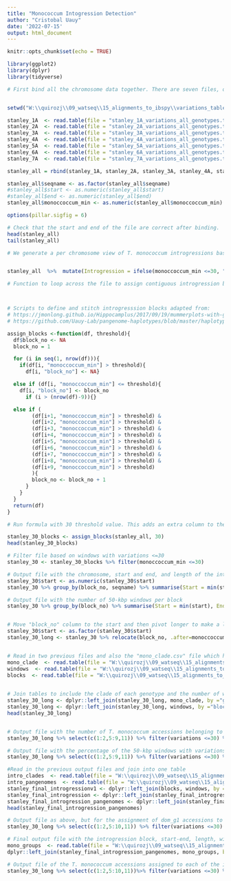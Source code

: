 ---
title: "Monococcum Intogression Detection"
author: "Cristobal Uauy"
date: '2022-07-15'
output: html_document
---

```{r setup, include=FALSE}
knitr::opts_chunk$set(echo = TRUE)

library(ggplot2)
library(dplyr) 
library(tidyverse)

# First bind all the chromosome data together. There are seven files, one per chromosome, using each of the bread wheat pangenomes (Walkowiak et al 2020) as the reference for the IBSpy pipeline. The variation files include the chromosome name (seqname), start and end of the 50-kbp window (based on the corresponding reference genome assembly), the minimum IBSpy variation value across the 218 T. monococcum accession and two assemblies (monoccoccum_min), the actual IBSpy variations for each of the 220 monococcum datasets, and then the IBSpy variation data for the pangenome cultivars. The code below is using cultivar Stanley as the reference.    


setwd("W:\\quirozj\\09_watseq\\15_alignments_to_ibspy\\variations_tables\\stanley")

stanley_1A  <- read.table(file = "stanley_1A_variations_all_genotypes.tsv", header = TRUE, sep = "\t", stringsAsFactors = FALSE)
stanley_2A  <- read.table(file = "stanley_2A_variations_all_genotypes.tsv", header = TRUE, sep = "\t", stringsAsFactors = FALSE)
stanley_3A  <- read.table(file = "stanley_3A_variations_all_genotypes.tsv", header = TRUE, sep = "\t", stringsAsFactors = FALSE)
stanley_4A  <- read.table(file = "stanley_4A_variations_all_genotypes.tsv", header = TRUE, sep = "\t", stringsAsFactors = FALSE)
stanley_5A  <- read.table(file = "stanley_5A_variations_all_genotypes.tsv", header = TRUE, sep = "\t", stringsAsFactors = FALSE)
stanley_6A  <- read.table(file = "stanley_6A_variations_all_genotypes.tsv", header = TRUE, sep = "\t", stringsAsFactors = FALSE)
stanley_7A  <- read.table(file = "stanley_7A_variations_all_genotypes.tsv", header = TRUE, sep = "\t", stringsAsFactors = FALSE)

stanley_all = rbind(stanley_1A, stanley_2A, stanley_3A, stanley_4A, stanley_5A, stanley_6A,stanley_7A)

stanley_all$seqname <- as.factor(stanley_all$seqname)
#stanley_all$start <- as.numeric(stanley_all$start)
#stanley_all$end <- as.numeric(stanley_all$end)
stanley_all$monoccoccum_min <- as.numeric(stanley_all$monoccoccum_min)

options(pillar.sigfig = 6)

# Check that the start and end of the file are correct after binding. 
head(stanley_all)
tail(stanley_all)


```


```{r fig.width=15, fig.height=20, echo=FALSE, warning = FALSE,}

# We generate a per chromosome view of T. monococcum introgressions based on the  'monoccoccum_min' <=30 criteria. 50-kbp windows with IBSpy variation values over 30 are coloured in blue/teal whereas those 50-kbp windows with values <=30 are coloured in purple. Note log2 scale on Y-axis. 


stanley_all  %>%  mutate(Introgression = ifelse(monoccoccum_min <=30, "Yes", "No")) %>% ggplot(aes(x=start, y = monoccoccum_min, colour = Introgression)) + geom_jitter(width = 0.3, size=2, alpha=0.9) +  scale_y_continuous(trans='log2') + geom_hline(aes(yintercept = 30, color = '30')) + geom_hline(aes(yintercept = 120, color = '120')) + labs(title="monococcum introgressions in stanley (<=30 variations)",x ="Mbp", y = "variations (log2)") + facet_grid(seqname ~ .)


```



```{r fig.width=15, fig.height=20, echo=FALSE, warning = FALSE,}

# Function to loop across the file to assign contiguous introgression blocks. The criteria were (a) any 50-kbp window with variations <=30 is considered an introgression and (b) we linked introgression windows if they were separated by less than 10 non-introgression windows. This was done as often the "non-ingtrogression" windows had values which were just above the 30 variations cutoff. The threshold can be adjusted in the formula ("threshold"). 



# Scripts to define and stitch introgresssion blocks adapted from:
# https://jmonlong.github.io/Hippocamplus/2017/09/19/mummerplots-with-ggplot2/
# https://github.com/Uauy-Lab/pangenome-haplotypes/blob/master/haplotype-block-assignment/assign_mummer_blocks_whole_genome.r

assign_blocks <-function(df, threshold){
  df$block_no <- NA
  block_no = 1

  for (i in seq(1, nrow(df))){
    if(df[i, "monoccoccum_min"] > threshold){
      df[i, "block_no"] <- NA}

  else if (df[i, "monoccoccum_min"] <= threshold){
    df[i, "block_no"] <- block_no
      if (i > (nrow(df)-9)){}

  else if (
        (df[i+1, "monoccoccum_min"] > threshold) &
        (df[i+2, "monoccoccum_min"] > threshold) & 
        (df[i+3, "monoccoccum_min"] > threshold) &
        (df[i+4, "monoccoccum_min"] > threshold) &
        (df[i+5, "monoccoccum_min"] > threshold) & 
        (df[i+6, "monoccoccum_min"] > threshold) &
        (df[i+7, "monoccoccum_min"] > threshold) &
        (df[i+8, "monoccoccum_min"] > threshold) &
        (df[i+9, "monoccoccum_min"] > threshold) 
        ){
        block_no <- block_no + 1
      }
    }
  }
  return(df)
}

# Run formula with 30 threshold value. This adds an extra column to the original binded file "block_no" which indicates the block number of the introgression based on the criteria. 

stanley_30_blocks <- assign_blocks(stanley_all, 30)
head(stanley_30_blocks)

```



```{r fig.width=15, fig.height=20, echo=FALSE, warning = FALSE,}

# Filter file based on windows with variations <=30
stanley_30 <- stanley_30_blocks %>% filter(monoccoccum_min <=30) 

# Output file with the chromosome, start and end, and length of the introgression blocks as defined by the formula above.  
stanley_30$start <- as.numeric(stanley_30$start)
stanley_30 %>% group_by(block_no, seqname) %>% summarise(Start = min(start), End = (max(start)+ 50000)) %>% mutate(Length = End-Start) %>% arrange(block_no) %>% write.csv(file = "W:\\quirozj\\09_watseq\\15_alignments_to_ibspy\\variations_tables\\final_analysis\\stanley_blocks_monococcum_30_all.csv", row.names = TRUE, col.names = TRUE) 

# Output file with the number of 50-kbp windows per block
stanley_30 %>% group_by(block_no) %>% summarise(Start = min(start), End = (max(start)+ 50000)) %>% mutate(windows = (End-Start)/50000) %>% select(c(1,4)) %>% arrange(block_no) %>% write.csv(file = "W:\\quirozj\\09_watseq\\15_alignments_to_ibspy\\variations_tables\\final_analysis\\windows_per_block_stanley.csv", row.names = TRUE, col.names = TRUE) 


# Move "block_no" column to the start and then pivot longer to make a long file
stanley_30$start <- as.factor(stanley_30$start)
stanley_30_long <- stanley_30 %>% relocate(block_no, .after=monoccoccum_min) %>%  pivot_longer(cols = c(6:248), names_to = 'genotype', values_to = 'variations')  


# Read in two previous files and also the "mono_clade.csv" file which has the assignment of the monococcum accessions to each clade based on the STRUCTURE and phylogeny analysis. 
mono_clade  <- read.table(file = "W:\\quirozj\\09_watseq\\15_alignments_to_ibspy\\variations_tables\\final_analysis\\mono_clade.csv", header = TRUE, sep = ",", stringsAsFactors = FALSE)
windows  <- read.table(file = "W:\\quirozj\\09_watseq\\15_alignments_to_ibspy\\variations_tables\\final_analysis\\windows_per_block_stanley.csv", header = TRUE, sep = ",", stringsAsFactors = FALSE)
blocks  <- read.table(file = "W:\\quirozj\\09_watseq\\15_alignments_to_ibspy\\variations_tables\\final_analysis\\stanley_blocks_monococcum_30_all.csv", header = TRUE, sep = ",", stringsAsFactors = FALSE)

 
# Join tables to include the clade of each genotype and the number of windows per each introgression block
stanley_30_long <- dplyr::left_join(stanley_30_long, mono_clade, by ="genotype")
stanley_30_long <- dplyr::left_join(stanley_30_long, windows, by ="block_no")
head(stanley_30_long)


# Output file with the number of T. monococcum accessions belonging to each of the different STRUCTURE groups and clades. An accession is assigned as having the introgression if it has at least 20% of the 50-kbp windows with variations values of 30 or less. For example, if an introgression block has 60 windows, then an accession would be classified as having the introgression if 12 or more 50-kbp windows (60*20% = 12 windows) had variation values of 30 or less.  
stanley_30_long %>% select(c(1:2,5:9,11)) %>% filter(variations <=30) %>% group_by(block_no, genotype, clade, windows) %>% summarise(n = n()) %>% arrange(desc(n)) %>% arrange(block_no) %>% mutate(perc = (n/windows)*100) %>% filter(perc >=20) %>% group_by(block_no, clade) %>%  summarise(n1 = n()) %>% pivot_wider(names_from = clade, values_from = n1) %>% mutate_all(., ~replace_na(.,0)) %>% write.csv(file = "W:\\quirozj\\09_watseq\\15_alignments_to_ibspy\\variations_tables\\final_analysis\\stanley_clades.csv", row.names = TRUE, col.names = TRUE)

# Output file with the percentage of the 50-kbp windows with variations <=30 within an introgression block, for each of the hexaploid wheat pangenome cultivars. Note that values less than 20% were filtered and annotated as 0.    
stanley_30_long %>% select(c(1:2,5:9,11)) %>% filter(variations <=30) %>% filter(clade == "pangenome") %>%group_by(block_no, genotype, clade, windows) %>% summarise(n = n()) %>% arrange(desc(n)) %>% arrange(block_no) %>% mutate(perc = (n/windows)*100) %>% filter(perc >=20) %>% select(c(1:2,6)) %>%  pivot_wider(names_from = genotype, values_from = perc) %>% mutate_all(., ~replace_na(.,0)) %>%  dplyr::mutate_if(is.numeric, round, 1)%>% write.csv(file = "W:\\quirozj\\09_watseq\\15_alignments_to_ibspy\\variations_tables\\final_analysis\\stanley_introgressions_in_pangenomes.csv", row.names = TRUE, col.names = TRUE)

#Read in the previous output files and join into one table 
intro_clades  <- read.table(file = "W:\\quirozj\\09_watseq\\15_alignments_to_ibspy\\variations_tables\\final_analysis\\stanley_clades.csv", header = TRUE, sep = ",", stringsAsFactors = FALSE)
intro_pangenomes  <- read.table(file = "W:\\quirozj\\09_watseq\\15_alignments_to_ibspy\\variations_tables\\final_analysis\\stanley_introgressions_in_pangenomes.csv", header = TRUE, sep = ",", stringsAsFactors = FALSE)
stanley_final_introgressionv1 <- dplyr::left_join(blocks, windows, by = "block_no")
stanley_final_introgression <- dplyr::left_join(stanley_final_introgressionv1, intro_clades, by = "block_no")
stanley_final_introgression_pangenomes <- dplyr::left_join(stanley_final_introgression, intro_pangenomes, by = "block_no")
head(stanley_final_introgression_pangenomes)

# Output file as above, but for the assignment of dom_g1 accessions to each of the seven clades
stanley_30_long %>% select(c(1:2,5:10,11)) %>% filter(variations <=30) %>% group_by(block_no, genotype, group, windows) %>% summarise(n = n()) %>% arrange(desc(n)) %>% arrange(block_no) %>% mutate(perc = (n/windows)*100) %>% filter(perc >=20) %>% filter(grepl('clade', group)) %>% group_by(block_no, group) %>%  summarise(n1 = n()) %>% pivot_wider(names_from = group, values_from = n1) %>% mutate_all(., ~replace_na(.,0)) %>% select(order(colnames(., ))) %>%  write.csv(file = "W:\\quirozj\\09_watseq\\15_alignments_to_ibspy\\variations_tables\\final_analysis\\stanley_mono_groups.csv", row.names = TRUE, col.names = TRUE)

# Final output file with the introgression block, start-end, length, window number and assignment of accession to the different groups, clades (for dom_g1 accessions), and the % of windows with variations <=30 in the pangenome cultivars (filtered for >20%)
mono_groups  <- read.table(file = "W:\\quirozj\\09_watseq\\15_alignments_to_ibspy\\variations_tables\\final_analysis\\stanley_mono_groups.csv", header = TRUE, sep = ",", stringsAsFactors = FALSE)
dplyr::left_join(stanley_final_introgression_pangenomes, mono_groups, by = "block_no") %>% select(., block_no, seqname, Start, End, Length, windows, mono_green, mono_blue, beta_green, beta_gray, beta_red, gamma_red, alpha_Purple, alpha_Yellow, clade_.1, clade_.2, clade_.3,clade_.4, clade_.5, clade_.6, clade_.7, arina.pg, chinese.pg, jagger.pg, julius.pg, lancer.pg, landmark.pg, mace.pg, mattis.pg, stanley.pg) %>% mutate_all(., ~replace_na(.,0)) %>% write.csv(file = "W:\\quirozj\\09_watseq\\15_alignments_to_ibspy\\variations_tables\\final_analysis\\Introgressions_Final\\stanley_monoccocum_introgressions.csv", row.names = TRUE, col.names = TRUE)

# Output file of the T. monococcum accessions assigned to each of the introgression blocks and the number and percentage of 50-kbp windows with variations <=30.
stanley_30_long %>% select(c(1:2,5:10,11))%>% filter(variations <=30) %>% group_by(block_no, genotype, clade, group, windows) %>% summarise(n = n()) %>% arrange(desc(n)) %>% arrange(block_no) %>% mutate(perc = (n/windows)*100) %>% filter(perc >=20) %>% filter(clade %in% c("beta_red", "gamma_red", "alpha_Yellow","alpha_Purple","mono_blue","mono_green","beta_gray","beta_green")) %>% group_by(block_no, group) %>%  write.csv(file = "W:\\quirozj\\09_watseq\\15_alignments_to_ibspy\\variations_tables\\final_analysis\\mono_accessions\\stanley_mono_accessions.csv", row.names = TRUE, col.names = TRUE)


```